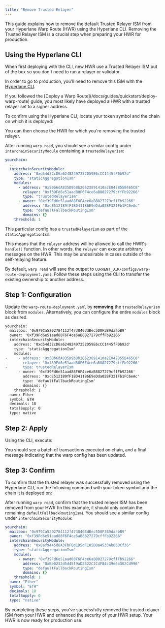 ```yaml
---
title: "Remove Trusted Relayer"
---
```



This guide explains how to remove the default Trusted Relayer ISM from your Hyperlane Warp Route (HWR) using the Hyperlane CLI. Removing the Trusted Relayer ISM is a crucial step when preparing your HWR for production.

## Using the Hyperlane CLI

When first deploying with the CLI, new HWR use a Trusted Relayer ISM out of the box so you don't need to run a relayer or validator.

In order to go to production, you'll need to remove this ISM with the [Hyperlane CLI](/docs/reference/developer-tools/cli).

<PrerequisitesPartial />

<Note>
  If you followed the [Deploy a Warp
  Route](/docs/guides/quickstart/deploy-warp-route) guide, you most likely have
  deployed a HWR with a trusted relayer set to a signer address.
</Note>

To confirm using the Hyperlane CLI, locate your token symbol and the chain on which it is deployed:

<WarpReadSymbolChainPartial />

You can then choose the HWR for which you're removing the trusted relayer.

After running `warp read`, you should see a similar config under `interchainSecurityModule` containing a `trustedRelayerIsm`:

```yaml {7-9}
yourchain:
  ...
  interchainSecurityModule:
    address: "0xd54d32cD6a62482497252D59E6cCC1445fF0b92d"
    type: "staticAggregationIsm"
    modules:
      - address: "0x50b6dA835D9b8b20523891410a2E042855B465C8"
        relayer: "0xf39Fd6e51aad88F6F4ce6aB8827279cffFb92266"
        type: "trustedRelayerIsm"
      - owner: "0xf39Fd6e51aad88F6F4ce6aB8827279cffFb92266"
        address: "0xcE512189fF1BD41186E9eDda02BF321Fb1FC6eAc"
        type: "defaultFallbackRoutingIsm"
        domains: {}
    threshold: 1
```

This particular config has a `trustedRelayerIsm` as part of the `staticAggregationIsm`.

This means that the `relayer` address will be allowed to call the HWR's `handle()` function. In other words, the `relayer` can execute arbitrary messages on the HWR. This may be undesirable in cases outside of the self-relaying feature.

By default, `warp read` will save the output to `CURRENT_DIR/configs/warp-route-deployment.yaml`. Follow these steps using the CLI to transfer the existing ownership to another address.

## Step 1: Configuration

Update the `warp-route-deployment.yaml` by **removing** the `trustedRelayerIsm` block from `modules`. Alternatively, you can configure the entire `modules` block as desired.

```diff title="warp-route-deployment.yaml"
yourchain:
  mailbox: '0x979Ca5202784112f4738403dBec5D0F3B9daabB9'
  owner: '0xf39Fd6e51aad88F6F4ce6aB8827279cffFb92266'
  interchainSecurityModule:
    address: '0xd54d32cD6a62482497252D59E6cCC1445fF0b92d'
    type: 'staticAggregationIsm'
    modules:
-     - address: '0x50b6dA835D9b8b20523891410a2E042855B465C8'
-       relayer: '0xf39Fd6e51aad88F6F4ce6aB8827279cffFb92266'
-       type: trustedRelayerIsm
      - owner: '0xf39Fd6e51aad88F6F4ce6aB8827279cffFb92266'
        address: '0xcE512189fF1BD41186E9eDda02BF321Fb1FC6eAc'
        type: 'defaultFallbackRoutingIsm'
        domains: {}
    threshold: 1
  name: Ether
  symbol: ETH
  decimals: 18
  totalSupply: 0
  type: native

```

## Step 2: Apply

Using the CLI, execute:

<WarpApplySymbolConfigDefaultPartial />

You should see a batch of transactions executed on chain, and a final message indicating that the warp config has been updated.

## Step 3: Confirm

To confirm that the trusted relayer was successfully removed using the Hyperlane CLI, run the following command with your token symbol and the chain it is deployed on:

<WarpReadSymbolChainPartial />

After running `warp read`, confirm that the trusted relayer ISM has been removed from your HWR (In this example, it should only contain the remaining `defaultFallbackRoutingIsm`). You should see a similar config under `interchainSecurityModule`:

```yaml {8-11}
yourchain:
  mailbox: "0x979Ca5202784112f4738403dBec5D0F3B9daabB9"
  owner: "0xf39Fd6e51aad88F6F4ce6aB8827279cffFb92266"
  interchainSecurityModule:
    address: "0x8af9445d8A3FbFBd1D5dF185B8a4533Ab060Cf36"
    type: "staticAggregationIsm"
    modules:
      - owner: "0xf39Fd6e51aad88F6F4ce6aB8827279cffFb92266"
        address: "0xBe0232d5d45f9aD8322C2C4F84c39e64302Cd996"
        type: "defaultFallbackRoutingIsm"
        domains: {}
    threshold: 1
  name: "Ether"
  symbol: "ETH"
  decimals: 18
  totalSupply: 0
  type: "native"
```

By completing these steps, you've successfully removed the trusted relayer ISM from your HWR and enhanced the security of your HWR setup. Your HWR is now ready for production use.
